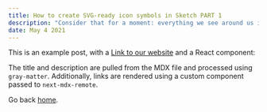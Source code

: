 ```yaml
---
title: How to create SVG-ready icon symbols in Sketch PART 1
description: "Consider that for a moment: everything we see around us is assumed to have had a cause and is contingent upon."
date: May 4 2021
---
```


This is an example post, with a <a href="https://vdub.co.za/search/usedcars/">Link to our website</a> and a React component:

The title and description are pulled from the MDX file and processed using `gray-matter`. Additionally, links are rendered using a custom component passed to `next-mdx-remote`.

Go back [home](/).

